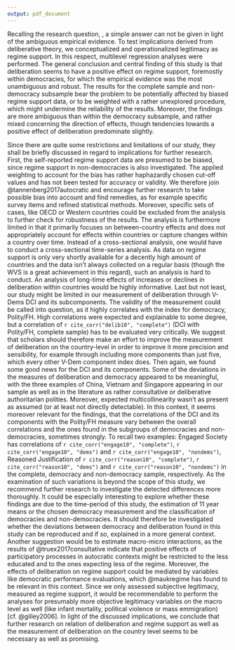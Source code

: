 ```yaml
---
output: pdf_document
---
```


Recalling the research question, \textit{What role does Deliberation play for regime legitimacy across the world?}, a simple answer can not be given in light of the ambiguous empirical evidence. To test implications derived from deliberative theory, we conceptualized and operationalized legitimacy as regime support. In this respect, multilevel regression analyses were performed. The general conclusion and central finding of this study is that deliberation seems to have a positive effect on regime support, foremostly within democracies, for which the empirical evidence was the most unambiguous and robust. The results for the complete sample and non-democracy subsample bear the problem to be potentially affected by biased regime support data, or to be weighted with a rather unexplored procedure, which might undermine the reliability of the results. Moreover, the findings are more ambiguous than within the democracy subsample, and rather mixed concerning the direction of effects, though tendencies towards a positive effect of deliberation predominate slightly.   

Since there are quite some restrictions and limitations of our study, they shall be briefly discussed in regard to implications for further research. First, the self-reported regime support data are presumed to be biased, since regime support in non-democracies is also investigated. The applied weighting to account for the bias has rather haphazardly chosen cut-off values and has not been tested for accuracy or validity. We therefore join @tannenberg2017autocratic and encourage further research to take possible bias into account and find remedies, as for example specific survey items and refined statistical methods. Moreover, specific sets of cases, like OECD or Western countries could be excluded from the analysis to further check for robustness of the results. The analysis is furthermore limited in that it primarily focuses on between-country effects and does not appropriately account for effects within countries or capture changes within a country over time. Instead of a cross-sectional analysis, one would have to conduct a cross-sectional time-series analysis. As data on regime support is only very shortly available for a decently high amount of countries and the data isn’t always collected on a regular basis (though the WVS is a great achievement in this regard), such an analysis is hard to conduct. An analysis of long-time effects of increases or declines in deliberation within countries would be highly informative. Last but not least, our study might be limited in our measurement of deliberation through V-Dems DCI and its subcomponents. The validity of the measurement could be called into question, as it highly correlates with the index for democracy, Polity/FH. High correlations were expected and explainable to some degree, but a correlation of `r cite_corr("delib10", "complete")` (DCI with Polity/FH, complete sample) has to be evaluated very critically. We suggest that scholars should therefore make an effort to improve the measurement of deliberation on the country-level in order to improve it more precision and sensibility, for example through including more components than just five, which every other V-Dem component index does. Then again, we found some good news for the DCI and its components. Some of the deviations in the measures of deliberation and democracy appeared to be meaningful, with the three examples of China, Vietnam and Singapore appearing in our sample as well as in the literature as rather consultative or deliberative authoritarian polities. Moreover, expected multicollinearity wasn’t as present as assumed (or at least not directly detectable). In this context, it seems moreover relevant for  the findings, that the correlations of the DCI and its components with the Polity/FH measure vary between the overall correlations and the ones found in the subgroups of democracies and non-democracies, sometimes strongly. To recall two examples: Engaged Society has correlations of `r cite_corr("engage10", "complete")`, `r cite_corr("engage10", "dems")` and `r cite_corr("engage10", "nondems")`, Reasoned Justification of `r cite_corr("reason10", "complete")`, `r cite_corr("reason10", "dems")` and `r cite_corr("reason10", "nondems")` in the complete, democracy and non-democracy sample, respectively. As the examination of such variations is beyond the scope of this study, we recommend further research to investigate the detected differences more thoroughly. It could be especially interesting to explore whether these findings are due to the time-period of this study, the estimation of 11 year means or the chosen democracy measurement and the classification of democracies and non-democracies. It should therefore be investigated whether the deviations between democracy and deliberation found in this study can be reproduced and if so, explained in a more general context. Another suggestion would be to estimate macro-micro interactions, as the results of @truex2017consultative indicate that positive effects of participatory processes in autocratic contexts might be restricted to the less educated and to the ones expecting less of the regime. Moreover, the effects of deliberation on regime support could be mediated by variables like democratic performance evaluations, which @maukregime has found to be relevant in this context. Since we only assessed subjective legitimacy, measured as regime support, it would be recommendable to perform the analyses for presumably more objective legitimacy variables on the macro level as well (like infant mortality, political violence or mass emmigration)  [cf. @gilley2006]. In light of the discussed implications, we conclude that further research on relation of deliberation and regime support as well as the measurement of deliberation on the country level seems to be necessary as well as promising.



\scriptsize
	\vspace{17.5cm}

\begin{center}
Online Appendix can be accessed here: \url{https://favstats.github.io/delib_mod_database}
\end{center}